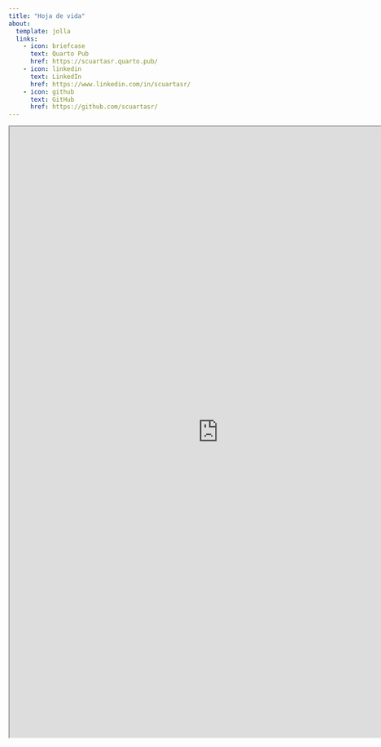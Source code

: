 ```yaml
---
title: "Hoja de vida"
about:
  template: jolla
  links:
    - icon: briefcase
      text: Quarto Pub
      href: https://scuartasr.quarto.pub/
    - icon: linkedin
      text: LinkedIn
      href: https://www.linkedin.com/in/scuartasr/
    - icon: github
      text: GitHub
      href: https://github.com/scuartasr/
---
```


```{=html}
<iframe src="https://drive.google.com/file/d/1Llpt1uukP1ei-A5nMdcSoU5FNoG8hglT/preview" width="820" height="1200" allow="autoplay"></iframe>
```
